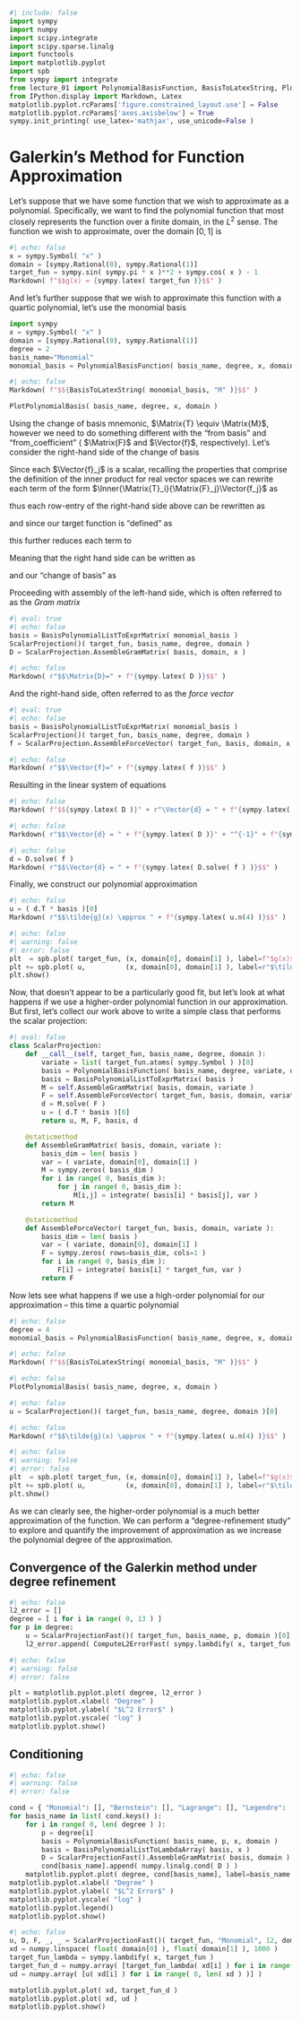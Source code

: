 ```python
#| include: false
import sympy
import numpy
import scipy.integrate
import scipy.sparse.linalg
import functools
import matplotlib.pyplot
import spb
from sympy import integrate
from lecture_01 import PolynomialBasisFunction, BasisToLatexString, PlotPolynomialBasis, BasisPolynomialListToExprMatrix, BasisPolynomialListToLambdaArray, ScalarProjection, ScalarProjectionFast, ComputeL2Error, ComputeL2ErrorFast
from IPython.display import Markdown, Latex
matplotlib.pyplot.rcParams['figure.constrained_layout.use'] = False
matplotlib.pyplot.rcParams['axes.axisbelow'] = True
sympy.init_printing( use_latex='mathjax', use_unicode=False )
```

# Galerkin's Method for Function Approximation

Let's suppose that we have some function that we wish to approximate as a polynomial.
Specifically, we want to find the polynomial function that most closely represents the function over a finite domain, in the $L^2$ sense.
The function we wish to approximate, over the domain $[0,1]$ is

```python
#| echo: false
x = sympy.Symbol( "x" )
domain = [sympy.Rational(0), sympy.Rational(1)]
target_fun = sympy.sin( sympy.pi * x )**2 + sympy.cos( x ) - 1
Markdown( f"$$g(x) = {sympy.latex( target_fun )}$$" )
```

And let's further suppose that we wish to approximate this function with a quartic polynomial, let's use the monomial basis

```python
import sympy
x = sympy.Symbol( "x" )
domain = [sympy.Rational(0), sympy.Rational(1)]
degree = 2
basis_name="Monomial"
monomial_basis = PolynomialBasisFunction( basis_name, degree, x, domain )
```

```python
#| echo: false
Markdown( f"$${BasisToLatexString( monomial_basis, "M" )}$$" )
```

```python
PlotPolynomialBasis( basis_name, degree, x, domain )
```

Using the change of basis mnemonic, $\Matrix{T} \equiv \Matrix{M}$, however we need to do something different with the "from basis" and "from_coefficient" ( $\Matrix{F}$ and $\Vector{f}$, respectively).
Let's consider the right-hand side of the change of basis

```{=latex}
\begin{align}
    %%%%%%%%%%%%%
    %%% EQN 1 %%%
    %%%%%%%%%%%%%
    \Inner{\Matrix{T}}{\Matrix{F}} \Vector{f}
    &\equiv
    \begin{bmatrix}
        \Inner{\Matrix{T}_1}{\Matrix{F}_1} & \cdots & \Inner{\Matrix{T}_1}{\Matrix{F}_n} \\
        \vdots & \ddots & \vdots \\
        \Inner{\Matrix{T}_n}{\Matrix{F}_1} & \cdots & \Inner{\Matrix{T}_m}{\Matrix{F}_n}
    \end{bmatrix}
    %
    \begin{bmatrix} \Vector{f}_1 \\ \vdots \\ \Vector{f}_n \end{bmatrix} \\
    %%%%%%%%%%%%%
    %%% EQN 2 %%%
    %%%%%%%%%%%%%
    &\equiv
    \begin{bmatrix}
        \Inner{\Matrix{T}_1}{\Matrix{F}_1} \Vector{f}_1 + \cdots + \Inner{\Matrix{T}_1}{\Matrix{F}_n} \Vector{f}_n \\
        \vdots \\
        \Inner{\Matrix{T}_m}{\Matrix{F}_n} \Vector{f}_1 + \cdots + \Inner{\Matrix{T}_1}{\Matrix{F}_n} \Vector{f}_n \\
    \end{bmatrix}
\end{align}
```

Since each $\Vector{f}_j$ is a scalar, recalling the properties that comprise the definition of the inner product for real vector spaces we can rewrite each term of the form $\Inner{\Matrix{T}_i}{\Matrix{F}_j}\Vector{f_j}$ as

```{=latex}
\begin{align}
    \Inner{\Matrix{T}_i}{\Matrix{F}_j} \Vector{f}_j \equiv \Inner{\Matrix{T}_i}{\Vector{f}_j \Matrix{F}_j}
\end{align}
```

thus each row-entry of the right-hand side above can be rewritten as

```{=latex}
\begin{align}
    \Inner{\Matrix{T}_i}{\Matrix{F}_1} \Vector{f}_1 + \cdots + \Inner{\Matrix{T}_i}{\Matrix{F}_n} \Vector{f}_n &\equiv \Inner{\Matrix{T}_i}{\Vector{f}_1 \Matrix{F}_1} + \cdots + \Inner{\Matrix{T}_i}{\Vector{f}_n \Matrix{F}_n} \\
    %
    &\equiv \Inner{\Matrix{T}_i}{\Vector{f}_1 \Matrix{F}_1 + \cdots + \Vector{f}_n \Matrix{F}_n} \\
\end{align}
```

and since our target function is "defined" as

```{=latex}
\begin{equation}
    g(x) = \sum_{i=0}^{n} \Vector{f}_i \Matrix{F}_i
\end{equation}
```
 this further reduces each term to

 ```{=latex}
 \begin{equation}
     \Inner{\Matrix{T}_i}{g(x)}
 \end{equation}
 ```

 Meaning that the right hand side can be written as

 ```{=latex}
 \begin{equation}
    \Inner{\Matrix{T}}{\Matrix{F}} \Vector{f}
    \equiv
    \begin{bmatrix}
        \Inner{\Matrix{T}_1}{g(x)} \\
        \vdots \\
        \Inner{\Matrix{T}_m}{g(x)}
    \end{bmatrix}
 \end{equation}
 ```

 and our "change of basis" as

 ```{=latex}
 \begin{align}
    %%%%%%%%%%%%%
    %%% EQN 1 %%%
    %%%%%%%%%%%%%
    \Inner{\Matrix{T}}{\Matrix{T}} \Vector{t} &= \Inner{\Matrix{T}}{\Matrix{F}} \Vector{f} \\
    %%%%%%%%%%%%%
    %%% EQN 2 %%%
    %%%%%%%%%%%%%
    \begin{bmatrix}
        \Inner{\Matrix{T}_1}{\Matrix{T}_1} & \cdots & \Inner{\Matrix{T}_1}{\Matrix{T}_n} \\
        \vdots & \ddots & \vdots \\
        \Inner{\Matrix{T}_n}{\Matrix{T}_1} & \cdots & \Inner{\Matrix{T}_m}{\Matrix{T}_n}
    \end{bmatrix}
    &=
    \begin{bmatrix}
        \Inner{\Matrix{T}_1}{g(x)} \\
        \vdots \\
        \Inner{\Matrix{T}_m}{g(x)}
    \end{bmatrix}
 \end{align}
 ```

Proceeding with assembly of the left-hand side, which is often referred to as the *Gram matrix*

```python
#| eval: true
#| echo: false
basis = BasisPolynomialListToExprMatrix( monomial_basis )
ScalarProjection()( target_fun, basis_name, degree, domain )
D = ScalarProjection.AssembleGramMatrix( basis, domain, x )
```

```{=latex}
\begin{equation}
    \Matrix{D} = \Inner{\Matrix{M}}{\Matrix{M}}
\end{equation}
```

```python
#| echo: false
Markdown( r"$$\Matrix{D}=" + f"{sympy.latex( D )}$$" )
```

And the right-hand side, often referred to as the *force vector*

```python
#| eval: true
#| echo: false
basis = BasisPolynomialListToExprMatrix( monomial_basis )
ScalarProjection()( target_fun, basis_name, degree, domain )
f = ScalarProjection.AssembleForceVector( target_fun, basis, domain, x )
```

```{=latex}
\begin{equation}
    \Matrix{C}\Vector{c} = \Vector{f} = \Inner{\Matrix{M}}{g(x)}
\end{equation}
```

```python
#| echo: false
Markdown( r"$$\Vector{f}=" + f"{sympy.latex( f )}$$" )
```

Resulting in the linear system of equations

```python
#| echo: false
Markdown( f"$${sympy.latex( D )}" + r"\Vector{d} = " + f"{sympy.latex( f )}$$" )
```

```python
#| echo: false
Markdown( r"$$\Vector{d} = " + f"{sympy.latex( D )}" + "^{-1}" + f"{sympy.latex( f )}$$" )
```

```python
#| echo: false
d = D.solve( f )
Markdown( r"$$\Vector{d} = " + f"{sympy.latex( D.solve( f ) )}$$" )
```

Finally, we construct our polynomial approximation

```{=latex}
\begin{equation}
    \tilde{g}(x) = \Vector{d}^T \Matrix{M}
\end{equation}
```

```python
#| echo: false
u = ( d.T * basis )[0]
Markdown( r"$$\tilde{g}(x) \approx " + f"{sympy.latex( u.n(4) )}$$" )
```

```python
#| echo: false
#| warning: false
#| error: false
plt  = spb.plot( target_fun, (x, domain[0], domain[1] ), label=f"$g(x)$", show=False )
plt += spb.plot( u,          (x, domain[0], domain[1] ), label=r"$\tilde{g}(x)$", show=False )
plt.show()
```

Now, that doesn't appear to be a particularly good fit, but let's look at what happens if we use a higher-order polynomial function in our approximation.
But first, let's collect our work above to write a simple class that performs the scalar projection:

```python
#| eval: false
class ScalarProjection:
    def __call__(self, target_fun, basis_name, degree, domain ):
        variate = list( target_fun.atoms( sympy.Symbol ) )[0]
        basis = PolynomialBasisFunction( basis_name, degree, variate, domain )
        basis = BasisPolynomialListToExprMatrix( basis )
        M = self.AssembleGramMatrix( basis, domain, variate )
        F = self.AssembleForceVector( target_fun, basis, domain, variate )
        d = M.solve( F )
        u = ( d.T * basis )[0]
        return u, M, F, basis, d

    @staticmethod
    def AssembleGramMatrix( basis, domain, variate ):
        basis_dim = len( basis )
        var = ( variate, domain[0], domain[1] )
        M = sympy.zeros( basis_dim )
        for i in range( 0, basis_dim ):
            for j in range( 0, basis_dim ):
                M[i,j] = integrate( basis[i] * basis[j], var )
        return M

    @staticmethod
    def AssembleForceVector( target_fun, basis, domain, variate ):
        basis_dim = len( basis )
        var = ( variate, domain[0], domain[1] )
        F = sympy.zeros( rows=basis_dim, cols=1 )
        for i in range( 0, basis_dim ):
            F[i] = integrate( basis[i] * target_fun, var )
        return F
```

Now lets see what happens if we use a high-order polynomial for our approximation -- this time a quartic polynomial

```python
#| echo: false
degree = 4
monomial_basis = PolynomialBasisFunction( basis_name, degree, x, domain )
```

```python
#| echo: false
Markdown( f"$${BasisToLatexString( monomial_basis, "M" )}$$" )
```

```python
#| echo: false
PlotPolynomialBasis( basis_name, degree, x, domain )
```

```python
#| echo: false
u = ScalarProjection()( target_fun, basis_name, degree, domain )[0]
```

```python
#| echo: false
Markdown( r"$$\tilde{g}(x) \approx " + f"{sympy.latex( u.n(4) )}$$" )
```

```python
#| echo: false
#| warning: false
#| error: false
plt  = spb.plot( target_fun, (x, domain[0], domain[1] ), label=f"$g(x)$", show=False )
plt += spb.plot( u,          (x, domain[0], domain[1] ), label=r"$\tilde{g}(x)$", show=False )
plt.show()
```

As we can clearly see, the higher-order polynomial is a much better approximation of the function.
We can perform a "degree-refinement study" to explore and quantify the improvement of approximation as we increase the polynomial degree of the approximation.

## Convergence of the Galerkin method under degree refinement

```python
#| echo: false
l2_error = []
degree = [ i for i in range( 0, 13 ) ]
for p in degree:
    u = ScalarProjectionFast()( target_fun, basis_name, p, domain )[0]
    l2_error.append( ComputeL2ErrorFast( sympy.lambdify( x, target_fun ), u, domain ) )
```

```python
#| echo: false
#| warning: false
#| error: false

plt = matplotlib.pyplot.plot( degree, l2_error )
matplotlib.pyplot.xlabel( "Degree" )
matplotlib.pyplot.ylabel( "$L^2 Error$" )
matplotlib.pyplot.yscale( "log" )
matplotlib.pyplot.show()
```

## Conditioning

```python
#| echo: false
#| warning: false
#| error: false

cond = { "Monomial": [], "Bernstein": [], "Lagrange": [], "Legendre": [], "Chebyshev": [] }
for basis_name in list( cond.keys() ):
    for i in range( 0, len( degree ) ):
        p = degree[i]
        basis = PolynomialBasisFunction( basis_name, p, x, domain )
        basis = BasisPolynomialListToLambdaArray( basis, x )
        D = ScalarProjectionFast().AssembleGramMatrix( basis, domain )
        cond[basis_name].append( numpy.linalg.cond( D ) )
    matplotlib.pyplot.plot( degree, cond[basis_name], label=basis_name )
matplotlib.pyplot.xlabel( "Degree" )
matplotlib.pyplot.ylabel( "$L^2 Error$" )
matplotlib.pyplot.yscale( "log" )
matplotlib.pyplot.legend()
matplotlib.pyplot.show()
```

```python
#| echo: false
u, D, F, _, _ = ScalarProjectionFast()( target_fun, "Monomial", 12, domain )
xd = numpy.linspace( float( domain[0] ), float( domain[1] ), 1000 )
target_fun_lambda = sympy.lambdify( x, target_fun )
target_fun_d = numpy.array( [target_fun_lambda( xd[i] ) for i in range( 0, len( xd ) )] )
ud = numpy.array( [u( xd[i] ) for i in range( 0, len( xd ) )] )

matplotlib.pyplot.plot( xd, target_fun_d )
matplotlib.pyplot.plot( xd, ud )
matplotlib.pyplot.show()
```